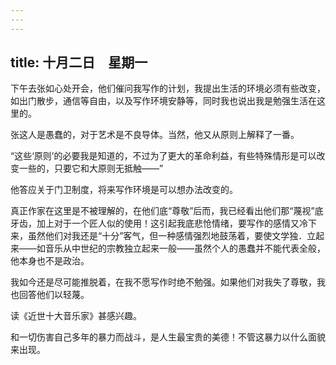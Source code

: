 ```yaml
---
---
---
```

title: 十月二日　星期一
---




下午去张如心处开会，他们催问我写作的计划，我提出生活的环境必须有些改变，如出门散步，通信等自由，以及写作环境安静等，同时我也说出我是勉强生活在这里的。

张这人是愚蠢的，对于艺术是不良导体。当然，他又从原则上解释了一番。

“这些‘原则’的必要我是知道的，不过为了更大的革命利益，有些特殊情形是可以改变一些的，只要它和大原则无抵触——”

他答应关于门卫制度，将来写作环境是可以想办法改变的。

真正作家在这里是不被理解的，在他们底“尊敬”后而，我已经看出他们那“蔑视”底牙齿，加上对于一个匠人似的使用！这引起我底悲怆情绪，要写作的感情又冷下来，虽然他们对我还是“十分”客气，但一种感情强烈地鼓荡着，要使文学独．立起来——如音乐从中世纪的宗教独立起来一般——虽然个人的愚蠢并不能代表全般，他本身也不是政治。

我如今还是尽可能推脱着，在我不愿写作时绝不勉强。如果他们对我失了尊敬，我也回答他们以轻蔑。



读《近世十大音乐家》甚感兴趣。

和一切伤害自己多年的暴力而战斗，是人生最宝贵的美德！不管这暴力以什么面貌来出现。